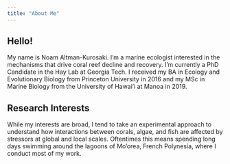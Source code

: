 ```yaml
---
title: "About Me"
---
```


## Hello!

My name is Noam Altman-Kurosaki. I'm a marine ecologist interested in the mechanisms that drive coral reef decline and recovery. I'm currently a PhD Candidate in the Hay Lab at Georgia Tech. I received my BA in Ecology and Evolutionary Biology from Princeton University in 2016 and my MSc in Marine Biology from the University of Hawai'i at Manoa in 2019.

## Research Interests

While my interests are broad, I tend to take an experimental approach to understand how interactions between corals, algae, and fish are affected by stressors at global and local scales. Oftentimes this means spending long days swimming around the lagoons of Mo'orea, French Polynesia, where I conduct most of my work.
